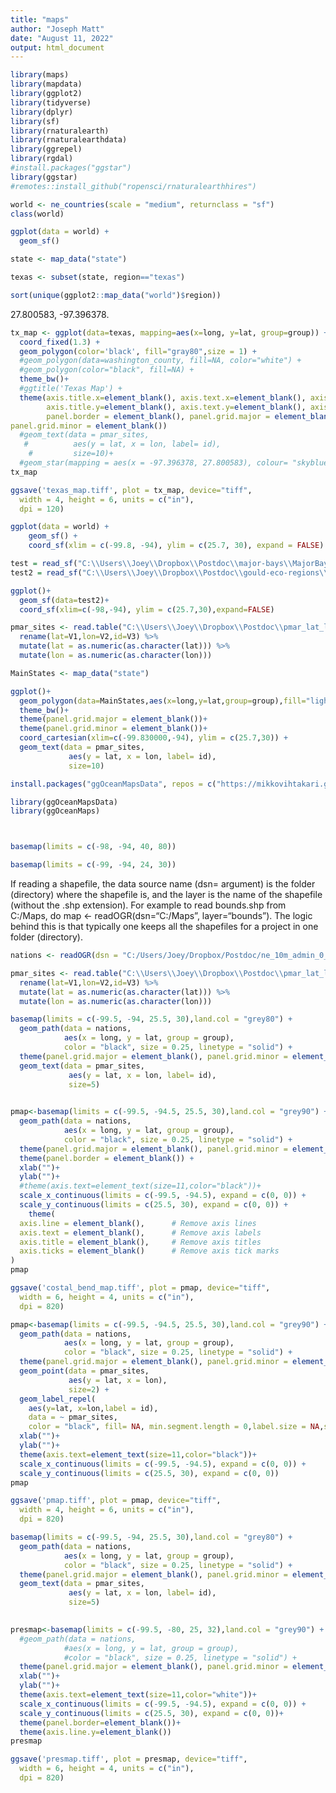 ---
title: "maps"
author: "Joseph Matt"
date: "August 11, 2022"
output: html_document
---

```{r}
library(maps)
library(mapdata)
library(ggplot2)
library(tidyverse)
library(dplyr)
library(sf)
library(rnaturalearth)
library(rnaturalearthdata)
library(ggrepel)
library(rgdal)
#install.packages("ggstar")
library(ggstar)
#remotes::install_github("ropensci/rnaturalearthhires")
```


```{r}
world <- ne_countries(scale = "medium", returnclass = "sf")
class(world)

ggplot(data = world) + 
  geom_sf()

```

```{r}
state <- map_data("state")

texas <- subset(state, region=="texas")
```

```{r}
sort(unique(ggplot2::map_data("world")$region))
```


  27.800583, -97.396378.
  
  
  

```{r}
tx_map <- ggplot(data=texas, mapping=aes(x=long, y=lat, group=group)) + 
  coord_fixed(1.3) + 
  geom_polygon(color='black', fill="gray80",size = 1) + 
  #geom_polygon(data=washington_county, fill=NA, color="white") + 
  #geom_polygon(color="black", fill=NA) + 
  theme_bw()+
  #ggtitle('Texas Map') + 
  theme(axis.title.x=element_blank(), axis.text.x=element_blank(), axis.ticks.x=element_blank(),
        axis.title.y=element_blank(), axis.text.y=element_blank(), axis.ticks.y=element_blank(),
        panel.border = element_blank(), panel.grid.major = element_blank(),
panel.grid.minor = element_blank())
  #geom_text(data = pmar_sites,   
   #          aes(y = lat, x = lon, label= id),
    #         size=10)+
  #geom_star(mapping = aes(x = -97.396378, 27.800583), colour= "skyblue3",fill="skyblue3",size=10,starstroke=0)
tx_map
```

```{r}
ggsave('texas_map.tiff', plot = tx_map, device="tiff",
  width = 4, height = 6, units = c("in"),
  dpi = 120)
```




```{r}
ggplot(data = world) +
    geom_sf() +
    coord_sf(xlim = c(-99.8, -94), ylim = c(25.7, 30), expand = FALSE)
```

```{r}
test = read_sf("C:\\Users\\Joey\\Dropbox\\Postdoc\\major-bays\\MajorBays\\MajorBays.shp")
test2 = read_sf("C:\\Users\\Joey\\Dropbox\\Postdoc\\gould-eco-regions\\GouldEcoRegions\\GouldEcoRegions.shp")
```

```{r}
ggplot()+
  geom_sf(data=test2)+
  coord_sf(xlim=c(-98,-94), ylim = c(25.7,30),expand=FALSE)
```



```{r}
pmar_sites <- read.table("C:\\Users\\Joey\\Dropbox\\Postdoc\\pmar_lat_longs.txt") %>%
  rename(lat=V1,lon=V2,id=V3) %>%
  mutate(lat = as.numeric(as.character(lat))) %>%
  mutate(lon = as.numeric(as.character(lon)))

```



```{r,fig.height=9,fig.width=7}
MainStates <- map_data("state")

ggplot()+
  geom_polygon(data=MainStates,aes(x=long,y=lat,group=group),fill="lightgray", color="black") + 
  theme_bw()+
  theme(panel.grid.major = element_blank())+
  theme(panel.grid.minor = element_blank())+
  coord_cartesian(xlim=c(-99.830000,-94), ylim = c(25.7,30)) +
  geom_text(data = pmar_sites,   
             aes(y = lat, x = lon, label= id),
             size=10)
```





```{r, eval=FALSE}
install.packages("ggOceanMapsData", repos = c("https://mikkovihtakari.github.io/drat", "https://cloud.r-project.org"))
```

```{r}
library(ggOceanMapsData)
library(ggOceanMaps)



basemap(limits = c(-98, -94, 40, 80))
```

```{r}
basemap(limits = c(-99, -94, 24, 30))
```

If reading a shapefile, the data source name (dsn= argument) is the folder (directory) where the shapefile is, and the layer is the name of the shapefile (without the .shp extension). For example to read bounds.shp from C:/Maps, do map <- readOGR(dsn="C:/Maps", layer="bounds"). The logic behind this is that typically one keeps all the shapefiles for a project in one folder (directory).


```{r}
nations <- readOGR(dsn = "C:/Users/Joey/Dropbox/Postdoc/ne_10m_admin_0_countries", layer = "ne_10m_admin_0_countries")
```

```{r}
pmar_sites <- read.table("C:\\Users\\Joey\\Dropbox\\Postdoc\\pmar_lat_longs.txt") %>%
  rename(lat=V1,lon=V2,id=V3) %>%
  mutate(lat = as.numeric(as.character(lat))) %>%
  mutate(lon = as.numeric(as.character(lon)))
```



```{r}
basemap(limits = c(-99.5, -94, 25.5, 30),land.col = "grey80") +   
  geom_path(data = nations, 
            aes(x = long, y = lat, group = group), 
            color = "black", size = 0.25, linetype = "solid") +
  theme(panel.grid.major = element_blank(), panel.grid.minor = element_blank()) + 
  geom_text(data = pmar_sites,   
             aes(y = lat, x = lon, label= id),
             size=5) 
  
```

```{r}
pmap<-basemap(limits = c(-99.5, -94.5, 25.5, 30),land.col = "grey90") +   
  geom_path(data = nations, 
            aes(x = long, y = lat, group = group), 
            color = "black", size = 0.25, linetype = "solid") +
  theme(panel.grid.major = element_blank(), panel.grid.minor = element_blank()) + 
  theme(panel.border = element_blank()) +
  xlab("")+
  ylab("")+
  #theme(axis.text=element_text(size=11,color="black"))+
  scale_x_continuous(limits = c(-99.5, -94.5), expand = c(0, 0)) +
  scale_y_continuous(limits = c(25.5, 30), expand = c(0, 0)) +
    theme(
  axis.line = element_blank(),      # Remove axis lines
  axis.text = element_blank(),      # Remove axis labels
  axis.title = element_blank(),     # Remove axis titles
  axis.ticks = element_blank()      # Remove axis tick marks
)
pmap
```


```{r}
ggsave('costal_bend_map.tiff', plot = pmap, device="tiff",
  width = 6, height = 4, units = c("in"),
  dpi = 820)
```


```{r}

pmap<-basemap(limits = c(-99.5, -94.5, 25.5, 30),land.col = "grey90") +   
  geom_path(data = nations, 
            aes(x = long, y = lat, group = group), 
            color = "black", size = 0.25, linetype = "solid") +
  theme(panel.grid.major = element_blank(), panel.grid.minor = element_blank()) + 
  geom_point(data = pmar_sites,   
             aes(y = lat, x = lon),
             size=2) +
  geom_label_repel(
    aes(y=lat, x=lon,label = id),
    data = ~ pmar_sites,
    color = "black", fill= NA, min.segment.length = 0,label.size = NA,size=7)+
  xlab("")+
  ylab("")+
  theme(axis.text=element_text(size=11,color="black"))+
  scale_x_continuous(limits = c(-99.5, -94.5), expand = c(0, 0)) +
  scale_y_continuous(limits = c(25.5, 30), expand = c(0, 0)) 
pmap
```

```{r}
ggsave('pmap.tiff', plot = pmap, device="tiff",
  width = 4, height = 6, units = c("in"),
  dpi = 820)
```


```{r}
basemap(limits = c(-99.5, -94, 25.5, 30),land.col = "grey80") +   
  geom_path(data = nations, 
            aes(x = long, y = lat, group = group), 
            color = "black", size = 0.25, linetype = "solid") +
  theme(panel.grid.major = element_blank(), panel.grid.minor = element_blank()) + 
  geom_text(data = pmar_sites,   
             aes(y = lat, x = lon, label= id),
             size=5) 
  

```




```{r}

presmap<-basemap(limits = c(-99.5, -80, 25, 32),land.col = "grey90") +   
  #geom_path(data = nations, 
            #aes(x = long, y = lat, group = group), 
            #color = "black", size = 0.25, linetype = "solid") +
  theme(panel.grid.major = element_blank(), panel.grid.minor = element_blank()) + 
  xlab("")+
  ylab("")+
  theme(axis.text=element_text(size=11,color="white"))+
  scale_x_continuous(limits = c(-99.5, -94.5), expand = c(0, 0)) +
  scale_y_continuous(limits = c(25.5, 30), expand = c(0, 0))+
  theme(panel.border=element_blank())+
  theme(axis.line.y=element_blank())
presmap
```



```{r}
ggsave('presmap.tiff', plot = presmap, device="tiff",
  width = 6, height = 4, units = c("in"),
  dpi = 820)
```




